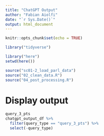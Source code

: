```yaml
---
title: "ChatGPT Output"
author: "Fabian Aiolfi"
date: "`r Sys.Date()`"
output: html_document
---
```


```r
knitr::opts_chunk$set(echo = TRUE)

library("tidyverse")

library("here")
setwd(here())

source("sc01-2_load_parl_data")
source("02_clean_data.R")
source("04_post_processing.R")
```

# Display output
```r
query_3_pts
chatgpt_output_df %>%
  filter(query_type == "query_3_pts") %>% 
  select(-query_type)
```

